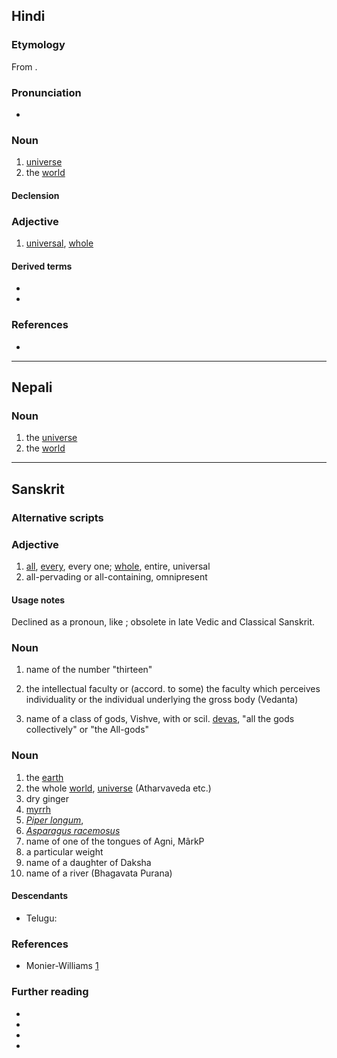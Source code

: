 ==Hindi==

===Etymology===
From {{bor|hi|sa|विश्व|tr=víśva}}.

===Pronunciation===
* {{hi-IPA}}

===Noun===
{{hi-noun|g=m|ur=وشوه}}

# [[universe]]
# the [[world]]
#: {{syn|hi|दुनिया|जग}}

====Declension====
{{hi-noun-c-m}}

===Adjective===
{{hi-adj|ur=وشوه}}

# [[universal]], [[whole]]
#: {{syn|hi|वैश्विक}}

====Derived terms====
* {{l|hi|विश्वकोश}}
* {{l|hi|विश्वयुद्ध}}

===References===
* {{R:hi:McGregor}}

----

==Nepali==

===Noun===
{{ne-noun|pron=बिस्सो,बिस्स्व}}

# the [[universe]]
# the [[world]]

----

==Sanskrit==

===Alternative scripts===
{{sa-alt}}

===Adjective===
{{head|sa|adjective|sc=Deva|tr=víśva}}

# [[all]], [[every]], every one; [[whole]], entire, universal
# all-pervading or all-containing, omnipresent

====Usage notes====
Declined as a pronoun, like {{m|sa|सर्व}}; obsolete in late Vedic and Classical Sanskrit.

===Noun===
{{sa-noun|tr=víśva|g=m}}

# name of the number "thirteen"
# {{lb|sa|philosophy}} the intellectual faculty or (accord. to some) the faculty which perceives individuality or the individual underlying the gross body (Vedanta)
# name of a class of gods, Vishve, with or scil. [[deva|devas]], "all the gods collectively" or "the All-gods"

===Noun===
{{sa-noun|g=f|tr=víśva}}

# the [[earth]]
# the whole [[world]], [[universe]] (Atharvaveda etc.)
# dry ginger
# [[myrrh]]
# ''[[Piper longum]]'', {{vern|Indian long pepper}}
# ''[[Asparagus racemosus]]''
# name of one of the tongues of Agni, MârkP
# a particular weight
# name of a daughter of Daksha
# name of a river (Bhagavata Purana)

====Descendants====
* Telugu: {{l|te|విశ్వము}}

===References===
* Monier-Williams [http://flaez.ch/cgi-bin/mw.pl?query=vizva]

===Further reading===
* {{pedialite|Piper longum}}
* {{specieslite|Piper longum}}
* {{pedialite|Asparagus racemosus}}
* {{specieslite|Asparagus}}